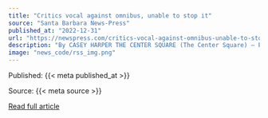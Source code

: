 ```yaml
---
title: "Critics vocal against omnibus, unable to stop it"
source: "Santa Barbara News-Press"
published_at: "2022-12-31"
url: "https://newspress.com/critics-vocal-against-omnibus-unable-to-stop-it/?utm_source=rss&utm_medium=rss&utm_campaign=critics-vocal-against-omnibus-unable-to-stop-it"
description: "By CASEY HARPER THE CENTER SQUARE (The Center Square) – President Joe Biden signed the nearly&#8230;The post Critics vocal against omnibus, unable to stop it appeared first on Santa Barbara News-Press."
image: "news_code/rss_img.png"
---
```



  Published: {{< meta published_at >}}
  

  Source: {{< meta source >}}
  

  [Read full article]({{< meta url >}})
  

